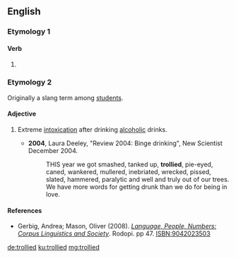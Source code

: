 ==English==

===Etymology 1===

====Verb====
{{head|en|verb form}}

# {{en-past of|trolley}}

===Etymology 2===
Originally a slang term among [[student]]s.

====Adjective====
{{en-adj}}

# {{context|slang|lang=en}} Extreme [[intoxication]] after drinking [[alcoholic]] drinks.
#* '''2004''', Laura Deeley, "Review 2004: Binge drinking", New Scientist December 2004.
#*: THIS year we got smashed, tanked up, '''trollied''', pie-eyed, caned, wankered, mullered, inebriated, wrecked, pissed, slated, hammered, paralytic and well and truly out of our trees. We have more words for getting drunk than we do for being in love.

====References====
* Gerbig, Andrea; Mason, Oliver (2008). [http://books.google.co.uk/books?id=EcLYhIcYX3AC&pg=PA47&dq=trollied&sig=ACfU3U1hab7aPueL51rVqwbsF2GScfcOmQ ''Language, People, Numbers: Corpus Linguistics and Society'']. Rodopi. pp 47. ISBN:9042023503

[[de:trollied]]
[[ku:trollied]]
[[mg:trollied]]
